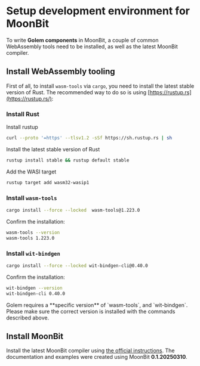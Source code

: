 
# Setup development environment for MoonBit

To write **Golem components** in MoonBit, a couple of common WebAssembly tools need to be installed, as well as the latest MoonBit compiler.

## Install WebAssembly tooling

First of all, to install `wasm-tools` via `cargo`, you need to install the latest stable version of Rust. The recommended way to do so is using [https://rustup.rs](https://rustup.rs/):

<Steps>

### Install Rust

Install rustup

```bash copy
curl --proto '=https' --tlsv1.2 -sSf https://sh.rustup.rs | sh
```

Install the latest stable version of Rust

```bash copy
rustup install stable && rustup default stable
```

Add the WASI target

```bash copy
rustup target add wasm32-wasip1
```

### Install `wasm-tools`

```bash copy
cargo install --force --locked  wasm-tools@1.223.0
```

Confirm the installation:

```bash
wasm-tools --version
wasm-tools 1.223.0
```

### Install `wit-bindgen`

```bash copy
cargo install --force --locked wit-bindgen-cli@0.40.0
```

Confirm the installation:

```bash
wit-bindgen --version
wit-bindgen-cli 0.40.0
```

</Steps>

<Callout type="warning">
  Golem requires a **specific version** of `wasm-tools`, and `wit-bindgen`. Please make sure the
  correct version is installed with the commands described above.
</Callout>

## Install MoonBit

Install the latest MoonBit compiler using [the official instructions](https://www.moonbitlang.com/download/). The documentation and examples were created using MoonBit **0.1.20250310**.
